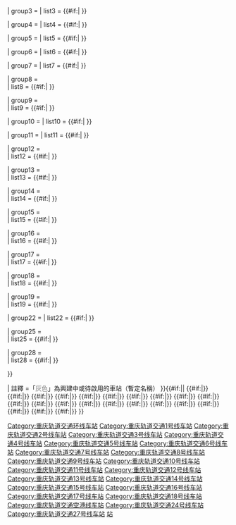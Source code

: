 {{鐵道路線
| 模板名稱 = 重庆轨道交通站点
| 名稱 = [[重庆轨道交通]]车站
| 代表色 = {{重庆轨道交通颜色|CRT}}
| 背景色 = #eee
| Logo = 
| 車站列表 = 
{{Navbox|subgroup
|groupstyle = background: #eee; text-align: center; width: 8%; min-width: 4.5em
|liststyle = text-align: left;

| group1 = {{重庆轨道交通线路名|0|square}}
| list1  = {{#if:{{{0<includeonly>|</includeonly>}}}{{{all<includeonly>|</includeonly>}}}|
{{铁道路线/车站列表|system=重庆轨道交通|% ←外环，往华龙 % ~ 重庆西站 ~ 上桥 ~ 凤鸣山 ~ 重庆图书馆 ~ 天星桥 ~ 沙坪坝 ~ 重庆大学 ~ 玉带山 ~ 南桥寺 ~ 体育公园 ~ 冉家坝 ~ 动步公园 ~ 洪湖东路 ~ 民安大道 ~ 重庆北站南广场 ~ 渝鲁 ~ 五里店 ~ 弹子石 ~ 涂山 ~ 仁济 ~ 上新街 ~ g上浩g ~ 海棠溪 ~ 罗家坝 ~ 四公里 ~ 南湖 ~ 海峡路 ~ 谢家湾 ~ 奥体中心 ~ 陈家坪 ~ 彩云湖 ~ 二郎 ~ 华龙 ~ % 内环，往重庆西站→ %}} }}

| group2 = {{重庆轨道交通线路名|1|square}}
| list2  = {{#if:{{{1<includeonly>|</includeonly>}}}{{{all<includeonly>|</includeonly>}}}|
{{铁道路线/车站列表|system=重庆轨道交通|朝天门 ~ 小什字 ~ 较场口 ~ 七星岗 ~ 两路口 ~ 鹅岭 ~ 大坪 ~ 石油路 ~ 歇台子 ~ 石桥铺 ~ 高庙村 ~ 马家岩 ~ 小龙坎 ~ 沙坪坝 ~ 杨公桥 ~ 烈士墓 ~ 磁器口 ~ 石井坡 ~ 双碑 ~ 赖家桥 ~ 微电园 ~ 陈家桥 ~ 大学城 ~ 尖顶坡 ~ 璧山}} }}

| group3 = {{重庆轨道交通线路名|2|square}}
| list3  = {{#if:{{{2<includeonly>|</includeonly>}}}{{{all<includeonly>|</includeonly>}}}|
{{铁道路线/车站列表|system=重庆轨道交通|较场口 ~ 临江门 ~ 黄花园 ~ 大溪沟 ~ 曾家岩 ~ 牛角沱 ~ 李子坝 ~ 佛图关 ~ 大坪 ~ 袁家岗 ~ 谢家湾 ~ 杨家坪 ~ 动物园 ~ 大堰村 ~ 马王场 ~ 平安 ~ 大渡口 ~ 新山村 ~ 天堂堡 ~ 建桥 ~ 金家湾 ~ 刘家坝 ~ 白居寺 ~ 大江 ~ 鱼洞}} }}

| group4 = {{重庆轨道交通线路名|3|square}}
| list4  = {{#if:{{{3<includeonly>|</includeonly>}}}{{{all<includeonly>|</includeonly>}}}|
{{铁道路线/车站列表|system=重庆轨道交通|鱼洞 ~ 金竹 ~ 鱼胡路 ~ 学堂湾 ~ 大山村 ~ 花溪 ~ 岔路口 ~ 九公里 ~ 麒龙 ~ 八公里 ~ 重庆交通大学 ~ 六公里 ~ 重庆工商大学 ~ 四公里 ~ 南坪 ~ 工贸 ~ 铜元局 ~ 两路口 ~ 牛角沱 ~ 华新街 ~ 观音桥 ~ 红旗河沟 ~ 嘉州路 ~ 郑家院子 ~ 唐家院子 ~ 狮子坪 ~ 重庆北站南广场 ~ 龙头寺 ~ 童家院子 ~ 金渝 ~ 金童路 ~ 鸳鸯 ~ 园博园 ~ 翠云 ~ 长福路 ~ 回兴 ~ 双龙 ~ 碧津 ~ blstart ~ 江北机场T2航站楼 ~ blline ~ 双凤桥 ~ 空港广场 ~ 高堡湖 ~ 观月路 ~ 莲花 ~ 举人坝 ~ blend}} }}

| group5 = {{重庆轨道交通线路名|4|square}}
| list5  = {{#if:{{{4<includeonly>|</includeonly>}}}{{{all<includeonly>|</includeonly>}}}|
{{铁道路线/车站列表|system=重庆轨道交通|gstart ~ 盘桂路 ~ 石马立交 ~ 玉带山 ~ 盘溪 ~ 大石坝 ~ 大庆村 ~ 花卉园 ~ 龙溪 ~ 嘉州路 ~ gend ~ 民安大道 ~ 重庆北站北广场 ~ 头塘 ~ 保税港 ~ 寸滩 ~ 黑石子 ~ g港城g ~ 太平冲 ~ 唐家沱 ~ 铁山坪 ~ 鹿栖 ~ 果园物流枢纽 ~ 鱼嘴 ~ 雁坪 ~ 石河清 ~ 复盛 ~ 三板溪 ~ 龙驿大道 ~ 龙兴 ~ 高石塔 ~ 普福 ~ 桐梓林 ~ 石船 ~ 黄岭}} }}

| group6 = {{重庆轨道交通线路名|5|square}}
| list6  = {{#if:{{{5<includeonly>|</includeonly>}}}{{{all<includeonly>|</includeonly>}}}|
{{铁道路线/车站列表|system=重庆轨道交通|gstart ~ 悦港北路 ~ 悦港大道 ~ 椿萱大道 ~ 中央公园西 ~ 鲁家沟 ~ 甘悦大道 ~ 玉河沟 ~ gend ~ 园博中心 ~ 丹鹤 ~ 湖霞街 ~ 重光 ~ 和睦路 ~ 人和 ~ 幸福广场 ~ 冉家坝 ~ 大龙山 ~ 大石坝 ~ gstart ~ 忠恕沱 ~ 红岩村 ~ 歇台子 ~ gend ~ 石桥铺 ~ 石新路 ~ 巴山 ~ 凤西路 ~ 重庆西站 ~ 华岩寺 ~ 华成路 ~ 半山 ~ 中梁山 ~ 金建路 ~ 华岩中心 ~ 跳磴}} }}

| group7 = {{重庆轨道交通线路名|6|square}}
| list7  = {{#if:{{{6<includeonly>|</includeonly>}}}{{{all<includeonly>|</includeonly>}}}|
{{铁道路线/车站列表|system=重庆轨道交通|blstart ~ 茶园 ~ 邱家湾 ~ 长生桥 ~ blline ~ gstart ~ 重庆东站 ~ 长生老街 ~ 百乐园 ~ gend ~ blend ~ 刘家坪 ~ 上新街 ~ 小什字 ~ 大剧院 ~ 江北城 ~ 五里店 ~ 红土地 ~ 黄泥塝 ~ 紅旗河溝 ~ 花卉园 ~ 大龙山 ~ 冉家壩 ~ 光电园 ~ 大竹林 ~ 康庄 ~ 九曲河 ~ 礼嘉 ~ 金山寺 ~ 曹家湾 ~ 蔡家 ~ 向家岗 ~ 龙凤溪 ~ 状元碑 ~ 西南大学 ~ 北碚}} }}

| group8 = {{重庆轨道交通线路名|7|square}}<br/>{{small|（规划中）}}
| list8  = {{#if:{{{7<includeonly>|</includeonly>}}}{{{all<includeonly>|</includeonly>}}}|
{{铁道路线/车站列表|system=重庆轨道交通|gstart ~ 科学城 ~ 物流园枢纽 ~ 物流园北 ~ 物流园南 ~ 飞雪寺 ~ 西井大道 ~ 微电园 ~ 西永 ~ 西永南 ~ 中柱村 ~ 童善桥 ~ 宝洪山 ~ 含谷 ~ 含谷南 ~ 西城公园 ~ 石门坝 ~ 斑竹林 ~ 金凤}} }}

| group9 = {{重庆轨道交通线路名|8|square}}<br/>{{small|（规划中）}}
| list9  = {{#if:{{{8<includeonly>|</includeonly>}}}{{{all<includeonly>|</includeonly>}}}|
{{铁道路线/车站列表|system=重庆轨道交通|gstart ~ 南彭 ~ 界石北 ~ 彭家湾 ~ 蒙树滩 ~ 塘湾 ~ 棕树湾 ~ 苦溪河 ~ 岩上 ~ 共和村 ~ 重庆东站 ~ 丁香路 ~ 长生桥 ~ 江桥路 ~ 景家湾 ~ 大兴村 ~ 峡口 ~ 郭家沱 ~ 望江 ~ 郭鱼路 ~ 干坝子 ~ 杨柳冲 ~ 竹林堡 ~ 双溪 ~ 天堡南 ~ 天堡 ~ 官山坡 ~ 李家湾 ~ 福家湾 ~ 夏家沟 ~ 龙岗 ~ 石家湾 ~ 龙盛 ~ 富强}} }}

| group10 = {{重庆轨道交通线路名|9|square}}
| list10  = {{#if:{{{9<includeonly>|</includeonly>}}}{{{all<includeonly>|</includeonly>}}}|
{{铁道路线/车站列表|system=重庆轨道交通|g新桥g ~ 高滩岩 ~ 天梨路 ~ 沙坪坝 ~ 小龙坎 ~ 土湾 ~ 红岩村 ~ 富华路 ~ 化龙桥 ~ 李家坪 ~ 蚂蝗梁 ~ 观音桥 ~ 鲤鱼池 ~ 刘家台 ~ 江北城 ~ 五里店 ~ 溉澜溪 ~ 头塘 ~ 保税港 ~ g邮轮母港g ~ 何家梁 ~ 石盘河 ~ 上湾路 ~ 青岗坪 ~ g宝圣湖g ~ 兴科大道 ~ gstart ~ 春华大道 ~ 兰桂大道 ~ 中央公园东 ~ 丛岩寺 ~ 花石沟}} }}

| group11 = {{重庆轨道交通线路名|10|square}}
| list11  = {{#if:{{{10<includeonly>|</includeonly>}}}{{{all<includeonly>|</includeonly>}}}|
{{铁道路线/车站列表|system=重庆轨道交通|gstart ~ 兰花路 ~ 南湖 ~ 万寿路 ~ 南坪 ~ 南滨路 ~ 七星岗 ~ 大礼堂 ~ 曾家岩 ~ gend ~ 鲤鱼池 ~ 红土地 ~ 龙头寺公园 ~ 重庆北站南广场 ~ 重庆北站北广场 ~ 民心佳园 ~ 三亚湾 ~ 上湾路 ~ 环山公园 ~ 长河 ~ 江北机场T3航站楼 ~ 江北机场T2航站楼 ~ 渝北广场 ~ 鹿山 ~ 中央公园东 ~ 中央公园 ~ 中央公园西 ~ 悦来 ~ 王家庄}} }}

| group12 = {{重庆轨道交通线路名|11|square}}<br/>{{small|（规划中）}}
| list12  = {{#if:{{{11<includeonly>|</includeonly>}}}|
{{铁道路线/车站列表|system=重庆轨道交通|gstart ~ 彭家岩 ~ 中央公园西 ~ 中央公园东 ~ 鹿山 ~ 碧津 ~ 江北机场T3航站楼}} }}

| group13 = {{重庆轨道交通线路名|12|square}}<br/>{{small|（规划中）}}
| list13  = {{#if:{{{12<includeonly>|</includeonly>}}}|
{{铁道路线/车站列表|system=重庆轨道交通|gstart ~ 重庆西站 ~ 华玉 ~ 龙门阵 ~ 半山 ~ 冬瓜山 ~ 新山村 ~ 九宫庙 ~ 马桑溪 ~ 华陶 ~ 外河坪 ~ 李家沱 ~ 群乐 ~ 麒龙西 ~ 二塘西 ~ 兰花路 ~ 丹回路 ~ 海峡路 ~ 铜元局南 ~ 菜袁路 ~ 万兴路 ~ 华新街 ~ 兴隆路 ~ 黄泥塝 ~ 紫荆路 ~ 郑家院子 ~ 民安大道 ~ 人和南 ~ 和睦路 ~ 万年路 ~ 金福路 ~ 金童路 ~ 湖云路 ~ 龙影街 ~ 翠宁路 ~ 长福路 ~ 中央公园南 ~ 兰桂大道 ~ 鹿山 ~ 鹿山北 ~ 八角庙 ~ 大秋}} }}

| group14 = {{重庆轨道交通线路名|13|square}}<br/>{{small|（规划中）}}
| list14  = {{#if:{{{13<includeonly>|</includeonly>}}}|
{{铁道路线/车站列表|system=重庆轨道交通|gstart ~ 莲光 ~ 双碑 ~ 远祖桥 ~ 井口南 ~ 井口 ~ 井口北 ~ 马山垭 ~ 童家溪 ~ 翡翠 ~ 同康路 ~ 嘉瑞 ~ 蔡家 ~ 观音寺 ~ 洪花村 ~ 水土 ~ 云兴 ~ 云汉 ~ 丰和路 ~ 复兴 ~ 复兴东 ~ 罗家湾 ~ 水土东}} }}

| group15 = {{重庆轨道交通线路名|14|square}}<br/>{{small|（规划中）}}
| list15  = {{#if:{{{14<includeonly>|</includeonly>}}}|
{{铁道路线/车站列表|system=重庆轨道交通|gstart ~ 嘉运 ~ 向家岗 ~ 前堰口 ~ 桂花 ~ 观音寺 ~ 刘家湾 ~ 彭家岩 ~ 保福寺 ~ 竹井湾 ~ 中湾 ~ 悦港大道 ~ 云鹿 ~ 八角庙 ~ 桃源 ~ 高堡湖 ~ 盛林 ~ 观月东 ~ 举人坝 ~ 木耳}} }}

| group16 = {{重庆轨道交通线路名|15|square}}<br/>{{small|（建设中）}}
| list16  = {{#if:{{{15<includeonly>|</includeonly>}}}{{{all<includeonly>|</includeonly>}}}|
{{铁道路线/车站列表|system=重庆轨道交通|gstart ~ 曾家 ~ 大学城中路 ~ 大学城南 ~ 陈家桥 ~ 大学城北一路 ~ 科学城 ~ 物流园北 ~ 井口 ~ 礼学路 ~ 金山寺 ~ 欢乐谷 ~ 九曲河东 ~ 重光 ~ 龙安路 ~ 金童路 ~ 果塘路 ~ 西南政法大学 ~ 宝圣湖 ~ 绣湖路 ~ 江北机场T3航站楼 ~ 龙骏大道 ~ 两江大道 ~ 复盛 ~ 现代大道 ~ 两江影视城}} }}

| group17 = {{重庆轨道交通线路名|16|square}}<br/>{{small|（规划中）}}
| list17  = {{#if:{{{16<includeonly>|</includeonly>}}}|
{{铁道路线/车站列表|system=重庆轨道交通|gstart ~ 恒山西路 ~ 九曲河 ~ 平和路 ~ 嘉莲路 ~ 湖霞街 ~ 秦家塘 ~ 湖云路 ~ 果塘湖 ~ 宝石路 ~ 石盘河 ~ 干岚垭 ~ 跑马坪 ~ 太平桥 ~ 余家坝 ~ 后湾 ~ 石岩 ~ 龙井}} }}

| group18 = {{重庆轨道交通线路名|17|square}}<br/>{{small|（规划中）}}
| list18  = {{#if:{{{17<includeonly>|</includeonly>}}}{{{all<includeonly>|</includeonly>}}}|
{{铁道路线/车站列表|system=重庆轨道交通|gstart ~ 大学城 ~ 虎溪 ~ 思贤路 ~ 大学城中路 ~ 彭家院子 ~ 双龙村 ~ 金凤北 ~ 斑竹林 ~ 石家院子}} }}

| group19 = {{重庆轨道交通线路名|18|square}}<br/>{{small|（建设中）}}
| list19  = {{#if:{{{18<includeonly>|</includeonly>}}}{{{all<includeonly>|</includeonly>}}}|
{{铁道路线/车站列表|system=重庆轨道交通|gstart ~ 小什字 ~ 凯旋路 ~ 十八梯 ~ 七星岗 ~ 重庆站 ~ 菜袁路 ~ 黄沙溪 ~ 大坪西 ~ 富华路 ~ 歇台子 ~ 奥体中心 ~ 石坪桥 ~ 杨家坪 ~ 滩子口 ~ 黄桷坪 ~ 四川美院 ~ 电厂 ~ 长江二桥 ~ 外河坪北 ~ 外河坪南 ~ 简家槽 ~ 茄子溪 ~ 白居寺 ~ 伏牛溪 ~ 金鳌山 ~ 跳磴 ~ 跳磴南}} }}

| group22 = {{重庆轨道交通线路名|6i|square}}
| list22  = {{#if:{{{21<includeonly>|</includeonly>}}}{{{all<includeonly>|</includeonly>}}}|
{{铁道路线/车站列表|system=重庆轨道交通|礼嘉 ~ 欢乐谷 ~ 黄茅坪 ~ 高义口 ~ 国博中心 ~ 悦来 ~ 王家庄 ~ 清溪河 ~ 刘家院子 ~ 思源 ~ 复兴 ~ 红岩坪 ~ 沙河坝}} }}

| group25 = {{重庆轨道交通线路名|24|square}}<br/>{{small|（建设中）}}
| list25  = {{#if:{{{24<includeonly>|</includeonly>}}}{{{all<includeonly>|</includeonly>}}}|
{{铁道路线/车站列表|system=重庆轨道交通|gstart ~ 梨树湾 ~ 高滩岩 ~ 凤鸣山 ~ 凤西路 ~ 二郎 ~ 巴国城 ~ 大堰村 ~ 桃花溪 ~ 龙江路 ~ 黄桷坪 ~ 二塘西 ~ 二塘 ~ 庆隆 ~ 鹿角北 ~ 况家塘 ~ 竹园村 ~ 重庆东站 ~ 地龙湾 ~ 瓦子坝 ~ 茶涪路 ~ 迎龙南 ~ 迎龙 ~ 迎龙北 ~ 广阳湾}} }}

| group28 = {{重庆轨道交通线路名|27|square}}<br/>{{small|（建设中）}}
| list28  = {{#if:{{{27<includeonly>|</includeonly>}}}{{{all<includeonly>|</includeonly>}}}|
{{铁道路线/车站列表|system=重庆轨道交通|gstart ~ 璧山 ~ 虎溪 ~ 大学城南 ~ 寨山坪 ~ 西永 ~ 磁器口 ~ 沙坪坝 ~ 石桥铺 ~ 大坪西 ~ 重庆站 ~ 后堡 ~ 南坪 ~ 广福大道 ~ 重庆东站}} }}

}}

| 註釋 =「<span style="color: gray">灰色</span>」為興建中或待啟用的車站（暫定名稱）
}}<includeonly>{{#if:{{{nocat|}}}||
{{#if:{{{0|}}}|[[Category:重庆轨道交通环线车站]]}}
{{#if:{{{1|}}}|[[Category:重庆轨道交通1号线车站]]}}
{{#if:{{{2|}}}|[[Category:重庆轨道交通2号线车站]]}}
{{#if:{{{3|}}}|[[Category:重庆轨道交通3号线车站]]}}
{{#if:{{{4|}}}|[[Category:重庆轨道交通4号线车站]]}}
{{#if:{{{5|}}}|[[Category:重庆轨道交通5号线车站]]}}
{{#if:{{{6|}}}|[[Category:重庆轨道交通6号线车站]]}}
{{#if:{{{7|}}}|[[Category:重庆轨道交通7号线车站]]}}
{{#if:{{{8|}}}|[[Category:重庆轨道交通8号线车站]]}}
{{#if:{{{9|}}}|[[Category:重庆轨道交通9号线车站]]}}
{{#if:{{{10|}}}|[[Category:重庆轨道交通10号线车站]]}}
{{#if:{{{11|}}}|[[Category:重庆轨道交通11号线车站]]}}
{{#if:{{{12|}}}|[[Category:重庆轨道交通12号线车站]]}}
{{#if:{{{13|}}}|[[Category:重庆轨道交通13号线车站]]}}
{{#if:{{{14|}}}|[[Category:重庆轨道交通14号线车站]]}}
{{#if:{{{15|}}}|[[Category:重庆轨道交通15号线车站]]}}
{{#if:{{{16|}}}|[[Category:重庆轨道交通16号线车站]]}}
{{#if:{{{17|}}}|[[Category:重庆轨道交通17号线车站]]}}
{{#if:{{{18|}}}|[[Category:重庆轨道交通18号线车站]]}}
{{#if:{{{21|}}}|[[Category:重庆轨道交通空港线车站]]}}
{{#if:{{{24|}}}|[[Category:重庆轨道交通24号线车站]]}}
{{#if:{{{27|}}}|[[Category:重庆轨道交通27号线车站]]}}
}}</includeonly><noinclude>
[[Category:重庆轨道交通模板|站]]
</noinclude>